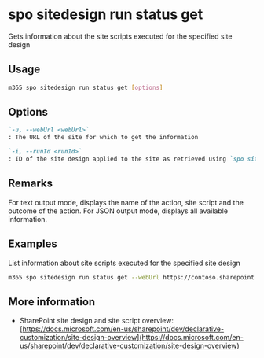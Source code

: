 
# spo sitedesign run status get

Gets information about the site scripts executed for the specified site design

## Usage

```sh
m365 spo sitedesign run status get [options]
```

## Options

```md definition-list
`-u, --webUrl <webUrl>`
: The URL of the site for which to get the information

`-i, --runId <runId>`
: ID of the site design applied to the site as retrieved using `spo sitedesign run list`
```

<Global />

## Remarks

For text output mode, displays the name of the action, site script and the outcome of the action. For JSON output mode, displays all available information.

## Examples

List information about site scripts executed for the specified site design

```sh
m365 spo sitedesign run status get --webUrl https://contoso.sharepoint.com/sites/team-a --runId b4411557-308b-4545-a3c4-55297d5cd8c8
```

## More information

- SharePoint site design and site script overview: [https://docs.microsoft.com/en-us/sharepoint/dev/declarative-customization/site-design-overview](https://docs.microsoft.com/en-us/sharepoint/dev/declarative-customization/site-design-overview)
